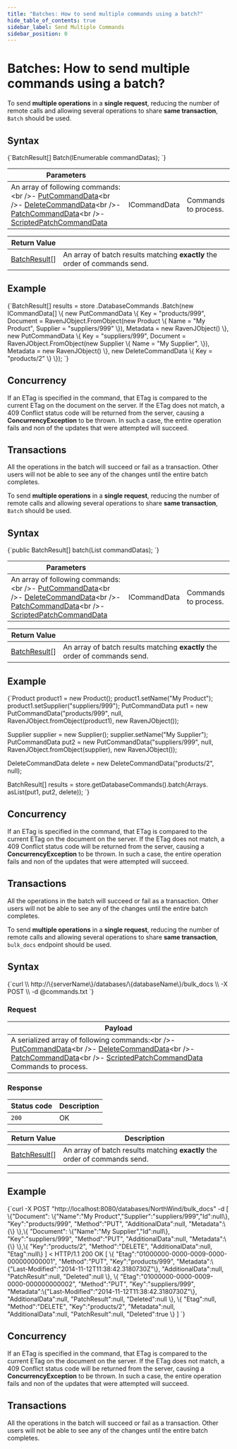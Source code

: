 ---
title: "Batches: How to send multiple commands using a batch?"
hide_table_of_contents: true
sidebar_label: Send Multiple Commands
sidebar_position: 0
---




# Batches: How to send multiple commands using a batch?
<LanguageSwitcher supportedLanguages={supportedLanguages} />
<LanguageContent language="csharp">


To send **multiple operations** in a **single request**, reducing the number of remote calls and allowing several operations to share **same transaction**, `Batch` should be used.

## Syntax

<TabItem value="batch_1" label="batch_1">
<CodeBlock language="csharp">
{`BatchResult[] Batch(IEnumerable<ICommandData> commandDatas);
`}
</CodeBlock>
</TabItem>

| Parameters | | |
| ------------- | ------------- | ----- |
| An array of following commands:&lt;br /&gt;- [PutCommandData](../../../glossary/put-command-data.mdx)&lt;br /&gt;- [DeleteCommandData](../../../glossary/delete-command-data.mdx)&lt;br /&gt;- [PatchCommandData](../../../glossary/patch-command-data.mdx)&lt;br /&gt;- [ScriptedPatchCommandData](../../../glossary/scripted-patch-command-data.mdx) | ICommandData | Commands to process. |

| Return Value | |
| ------------- | ----- |
| [BatchResult](../../../glossary/batch-result.mdx)[] | An array of batch results matching **exactly** the order of commands send. |

## Example

<TabItem value="batch_2" label="batch_2">
<CodeBlock language="csharp">
{`BatchResult[] results = store
	.DatabaseCommands
	.Batch(new ICommandData[]
		       \{
			       new PutCommandData
				       \{
					       Key = "products/999",
						   Document = RavenJObject.FromObject(new Product
							\{
								Name = "My Product",
								Supplier = "suppliers/999"
							\}),
							Metadata = new RavenJObject()
				       \}, 
				   new PutCommandData
					   \{
							Key = "suppliers/999",
							Document = RavenJObject.FromObject(new Supplier
							\{
								Name = "My Supplier",
							\}),
							Metadata = new RavenJObject()
					   \}, 
				   new DeleteCommandData
					   \{
							Key = "products/2"
					   \}
		       \});
`}
</CodeBlock>
</TabItem>

## Concurrency

If an ETag is specified in the command, that ETag is compared to the current ETag on the document on the server. If the ETag does not match, a 409 Conflict status code will be returned from the server, causing a **ConcurrencyException** to be thrown. In such a case, the entire operation fails and non of the updates that were attempted will succeed.

## Transactions

All the operations in the batch will succeed or fail as a transaction. Other users will not be able to see any of the changes until the entire batch completes.


</LanguageContent>
<LanguageContent language="java">


To send **multiple operations** in a **single request**, reducing the number of remote calls and allowing several operations to share **same transaction**, `Batch` should be used.

## Syntax

<TabItem value="batch_1" label="batch_1">
<CodeBlock language="java">
{`public BatchResult[] batch(List<ICommandData> commandDatas);
`}
</CodeBlock>
</TabItem>

| Parameters | | |
| ------------- | ------------- | ----- |
| An array of following commands:&lt;br /&gt;- [PutCommandData](../../../glossary/put-command-data.mdx)&lt;br /&gt;- [DeleteCommandData](../../../glossary/delete-command-data.mdx)&lt;br /&gt;- [PatchCommandData](../../../glossary/patch-command-data.mdx)&lt;br /&gt;- [ScriptedPatchCommandData](../../../glossary/scripted-patch-command-data.mdx) | ICommandData | Commands to process. |

| Return Value | |
| ------------- | ----- |
| [BatchResult](../../../glossary/batch-result.mdx)[] | An array of batch results matching **exactly** the order of commands send. |

## Example

<TabItem value="batch_2" label="batch_2">
<CodeBlock language="java">
{`Product product1 = new Product();
product1.setName("My Product");
product1.setSupplier("suppliers/999");
PutCommandData put1 = new PutCommandData("products/999", null, RavenJObject.fromObject(product1), new RavenJObject());

Supplier supplier = new Supplier();
supplier.setName("My Supplier");
PutCommandData put2 = new PutCommandData("suppliers/999", null, RavenJObject.fromObject(supplier), new RavenJObject());

DeleteCommandData delete = new DeleteCommandData("products/2", null);

BatchResult[] results = store.getDatabaseCommands().batch(Arrays.<ICommandData> asList(put1, put2, delete));
`}
</CodeBlock>
</TabItem>

## Concurrency

If an ETag is specified in the command, that ETag is compared to the current ETag on the document on the server. If the ETag does not match, a 409 Conflict status code will be returned from the server, causing a **ConcurrencyException** to be thrown. In such a case, the entire operation fails and non of the updates that were attempted will succeed.

## Transactions

All the operations in the batch will succeed or fail as a transaction. Other users will not be able to see any of the changes until the entire batch completes.


</LanguageContent>
<LanguageContent language="http">


To send **multiple operations** in a **single request**, reducing the number of remote calls and allowing several operations to share **same transaction**, `bulk_docs` endpoint should be used.

## Syntax

<TabItem value="json" label="json">
<CodeBlock language="json">
{`curl \\
	http://\{serverName\}/databases/\{databaseName\}/bulk_docs \\
	-X POST \\
	-d @commands.txt
`}
</CodeBlock>
</TabItem>

### Request

| Payload |
| ------- |
| A serialized array of following commands:&lt;br /&gt;- [PutCommandData](../../../glossary/put-command-data.mdx)&lt;br /&gt;- [DeleteCommandData](../../../glossary/delete-command-data.mdx)&lt;br /&gt;- [PatchCommandData](../../../glossary/patch-command-data.mdx)&lt;br /&gt;- [ScriptedPatchCommandData](../../../glossary/scripted-patch-command-data.mdx)  Commands to process. |

### Response

| Status code | Description |
| ----------- | - |
| `200` | OK |

| Return Value | Description |
| ------------- | ------------- |
| [BatchResult](../../../glossary/batch-result.mdx)[] | An array of batch results matching **exactly** the order of commands send. |

---

## Example

<TabItem value="json" label="json">
<CodeBlock language="json">
{`curl -X POST "http://localhost:8080/databases/NorthWind/bulk_docs" 
-d 
[
	\{"Document":
		\{"Name":"My Product","Supplier":"suppliers/999","Id":null\},
	"Key":"products/999",
	"Method":"PUT",
	"AdditionalData":null,
	"Metadata":\{\}
\},\{
	"Document":
		\{"Name":"My Supplier","Id":null\},
	"Key":"suppliers/999",
	"Method":"PUT",
	"AdditionalData":null,
	"Metadata":\{\}
\},\{
	"Key":"products/2",
	"Method":"DELETE",
	"AdditionalData":null,
	"Etag":null\}
]
< HTTP/1.1 200 OK
[
	\{
		"Etag":"01000000-0000-0009-0000-000000000001",
		"Method":"PUT",
		"Key":"products/999",
		"Metadata":\{"Last-Modified":"2014-11-12T11:38:42.3180730Z"\},
		"AdditionalData":null,
		"PatchResult":null,
		"Deleted":null
	\},
	\{
		"Etag":"01000000-0000-0009-0000-000000000002",
		"Method":"PUT",
		"Key":"suppliers/999",
		"Metadata":\{"Last-Modified":"2014-11-12T11:38:42.3180730Z"\},
		"AdditionalData":null,
		"PatchResult":null,
		"Deleted":null
	\},
	\{
		"Etag":null,
		"Method":"DELETE",
		"Key":"products/2",
		"Metadata":null,
		"AdditionalData":null,
		"PatchResult":null,
		"Deleted":true
	\}
]
`}
</CodeBlock>
</TabItem>

## Concurrency

If an ETag is specified in the command, that ETag is compared to the current ETag on the document on the server. If the ETag does not match, a 409 Conflict status code will be returned from the server, causing a **ConcurrencyException** to be thrown. In such a case, the entire operation fails and non of the updates that were attempted will succeed.

## Transactions

All the operations in the batch will succeed or fail as a transaction. Other users will not be able to see any of the changes until the entire batch completes.


</LanguageContent>

<!---
- [Put](../../../client-api/commands/documents/put)
- [Delete](../../../client-api/commands/documents/delete)
- [How to work with patch requests?](../../../client-api/commands/patches/how-to-work-with-patch-requests)
- [How to use JavaScript to patch your documents?](../../../client-api/commands/patches/how-to-use-javascript-to-patch-your-documents)

-->